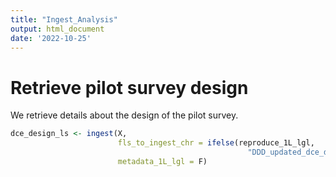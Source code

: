 ```yaml
---
title: "Ingest_Analysis"
output: html_document
date: '2022-10-25'
---
```



# Retrieve pilot survey design
We retrieve details about the design of the pilot survey.

```r
dce_design_ls <- ingest(X,
                        fls_to_ingest_chr = ifelse(reproduce_1L_lgl,
                                                     "DDD_updated_dce_design_ls","CCC_updated_dce_design_ls"),
                        metadata_1L_lgl = F)
```
